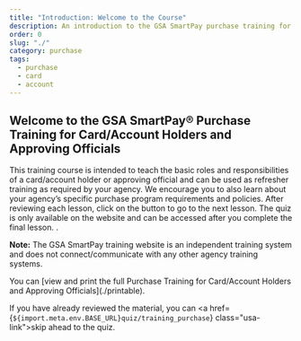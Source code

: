 ```yaml
---
title: "Introduction: Welcome to the Course"
description: An introduction to the GSA SmartPay purchase training for card and account holders.
order: 0
slug: "./"
category: purchase
tags:
  - purchase
  - card
  - account
---
```


## Welcome to the GSA SmartPay® Purchase Training for Card/Account Holders and Approving Officials

This training course is intended to teach the basic roles and responsibilities of a card/account holder or approving official and can be used as refresher training as required by your agency. We encourage you to also learn about your agency’s specific purchase program requirements and policies. After reviewing each lesson, click on the button to go to the next lesson. The quiz is only available on the website and can be accessed after you complete the final lesson. . 

**Note:** The GSA SmartPay training website is an independent training system and does not connect/communicate with any other agency training systems.

<SummaryBox>
  You can [view and print the full Purchase Training for Card/Account Holders and Approving Officials](./printable).

  If you have already reviewed the material, you can <a href={`${import.meta.env.BASE_URL}quiz/training_purchase`} class="usa-link">skip ahead to the quiz</a>. 
</SummaryBox>
